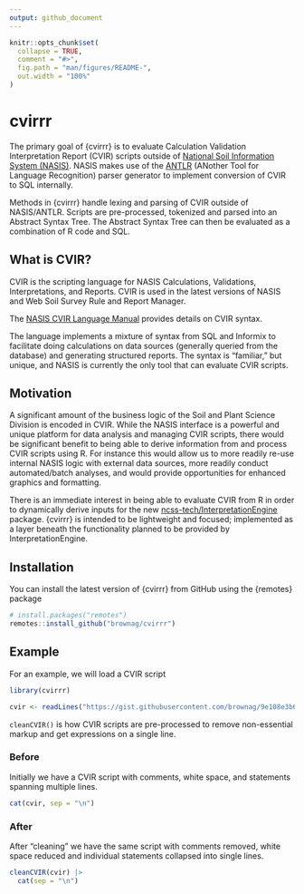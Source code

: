 ```yaml
---
output: github_document
---
```


<!-- README.md is generated from README.Rmd. Please edit that file -->

```r
knitr::opts_chunk$set(
  collapse = TRUE,
  comment = "#>",
  fig.path = "man/figures/README-",
  out.width = "100%"
)
```

# cvirrr

<!-- badges: start -->
<!-- badges: end -->

The primary goal of {cvirrr} is to evaluate Calculation Validation Interpretation Report (CVIR) scripts outside of [National Soil Information System (NASIS)](https://www.nrcs.usda.gov/wps/portal/nrcs/detail/soils/survey/tools/?cid=nrcs142p2_053554).
NASIS makes use of the [ANTLR](https://www.antlr.org/) (ANother Tool for Language Recognition) parser generator to implement conversion of CVIR to SQL internally.

Methods in {cvirrr} handle lexing and parsing of CVIR outside of NASIS/ANTLR. Scripts are pre-processed, tokenized and parsed into an Abstract Syntax Tree. The Abstract Syntax Tree can then be evaluated as a combination of R code and SQL.

## What is CVIR?

CVIR is the scripting language for NASIS Calculations, Validations, Interpretations, and Reports. CVIR is used in the latest versions of NASIS and Web Soil Survey Rule and Report Manager.

The [NASIS CVIR Language Manual](https://www.nrcs.usda.gov/Internet/FSE_DOCUMENTS/nrcs142p2_053305.pdf) provides details on CVIR syntax. 

The language implements a mixture of syntax from SQL and Informix to facilitate doing calculations on data sources (generally queried from the database) and generating structured reports. The syntax is "familiar," but unique, and NASIS is currently the only tool that can evaluate CVIR scripts.

## Motivation

A significant amount of the business logic of the Soil and Plant Science Division is encoded in CVIR. While the NASIS interface is a powerful and unique platform for data analysis and managing CVIR scripts, there would be significant benefit to being able to derive information from and process CVIR scripts using R.
For instance this would allow us to more readily re-use internal NASIS logic with external data sources, more readily conduct automated/batch analyses, and would provide opportunities for enhanced graphics and formatting.

There is an immediate interest in being able to evaluate CVIR from R in order to dynamically derive inputs for the new [ncss-tech/InterpretationEngine](http://github.com/ncss-tech/interpretation-engine) package. {cvirrr} is intended to be lightweight and focused; implemented as a layer beneath the functionality planned to be provided by InterpretationEngine.

## Installation

You can install the latest version of {cvirrr} from GitHub using the {remotes} package

``` r
# install.packages("remotes")
remotes::install_github("brownag/cvirrr")
```

## Example

For an example, we will load a CVIR script 

```r
library(cvirrr)

cvir <- readLines("https://gist.githubusercontent.com/brownag/9e108e3b66251794556660dc1607d695/raw/47a5b916598bfc3ae62da566c0a3fbd5d20d901a/DustfromGypsumContent2to15Percent.cvir.sql", warn = FALSE)
```

`cleanCVIR()` is how CVIR scripts are pre-processed to remove non-essential markup and get expressions on a single line.

### Before 

Initially we have a CVIR script with comments, white space, and statements spanning multiple lines.

```r
cat(cvir, sep = "\n")
```

### After

After "cleaning" we have the same script with comments removed, white space reduced and individual statements collapsed into single lines.

```r
cleanCVIR(cvir) |>
  cat(sep = "\n")
```
